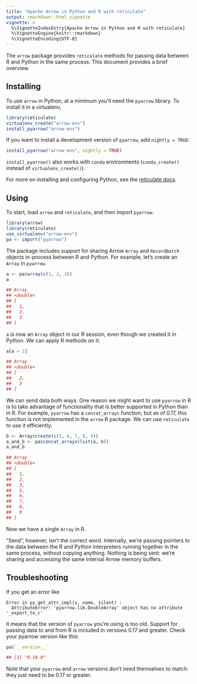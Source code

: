 ```yaml
---
title: "Apache Arrow in Python and R with reticulate"
output: rmarkdown::html_vignette
vignette: >
  %\VignetteIndexEntry{Apache Arrow in Python and R with reticulate}
  %\VignetteEngine{knitr::rmarkdown}
  %\VignetteEncoding{UTF-8}
---
```


The `arrow` package provides `reticulate` methods for passing data between
R and Python in the same process. This document provides a brief overview.

## Installing

To use `arrow` in Python, at a minimum you'll need the `pyarrow` library.
To install it in a virtualenv,

```r
library(reticulate)
virtualenv_create("arrow-env")
install_pyarrow("arrow-env")
```

If you want to install a development version of `pyarrow`,
add `nightly = TRUE`:

```r
install_pyarrow("arrow-env", nightly = TRUE)
```

`install_pyarrow()` also works with `conda` environments
(`conda_create()` instead of `virtualenv_create()`).

For more on installing and configuring Python,
see the [reticulate docs](https://rstudio.github.io/reticulate/articles/python_packages.html).

## Using

To start, load `arrow` and `reticulate`, and then import `pyarrow`.

```r
library(arrow)
library(reticulate)
use_virtualenv("arrow-env")
pa <- import("pyarrow")
```

The package includes support for sharing Arrow `Array` and `RecordBatch`
objects in-process between R and Python. For example, let's create an `Array`
in `pyarrow`.

```r
a <- pa$array(c(1, 2, 3))
a

## Array
## <double>
## [
##   1,
##   2,
##   3
## ]
```

`a` is now an `Array` object in our R session, even though we created it in Python.
We can apply R methods on it:

```r
a[a > 1]

## Array
## <double>
## [
##   2,
##   3
## ]
```

We can send data both ways. One reason we might want to use `pyarrow` in R is
to take advantage of functionality that is better supported in Python than in R.
For example, `pyarrow` has a `concat_arrays` function, but as of 0.17, this
function is not implemented in the `arrow` R package. We can use `reticulate`
to use it efficiently.

```r
b <- Array$create(c(5, 6, 7, 8, 9))
a_and_b <- pa$concat_arrays(list(a, b))
a_and_b

## Array
## <double>
## [
##   1,
##   2,
##   3,
##   5,
##   6,
##   7,
##   8,
##   9
## ]
```

Now we have a single `Array` in R.

"Send", however, isn't the correct word. Internally, we're passing pointers to
the data between the R and Python interpreters running together in the same
process, without copying anything. Nothing is being sent: we're sharing and
accessing the same internal Arrow memory buffers.

## Troubleshooting

If you get an error like

```
Error in py_get_attr_impl(x, name, silent) :
  AttributeError: 'pyarrow.lib.DoubleArray' object has no attribute '_export_to_c'
```

it means that the version of `pyarrow` you're using is too old.
Support for passing data to and from R is included in versions 0.17 and greater.
Check your pyarrow version like this:

```r
pa$`__version__`

## [1] "0.16.0"
```

Note that your `pyarrow` and `arrow` versions don't need themselves to match:
they just need to be 0.17 or greater.
